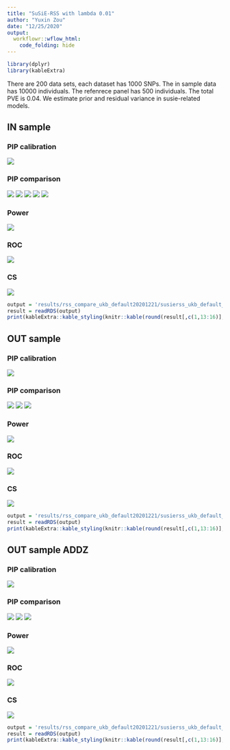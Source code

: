 ```yaml
---
title: "SuSiE-RSS with lambda 0.01"
author: "Yuxin Zou"
date: "12/25/2020"
output:
  workflowr::wflow_html:
    code_folding: hide
---
```


```r
library(dplyr)
library(kableExtra)
```

There are 200 data sets, each dataset has 1000 SNPs. The in sample data has 10000 individuals. The refenrece panel has 500 individuals. The total PVE is 0.04. We estimate prior and residual variance in susie-related models.  

## IN sample

### PIP calibration

![](assets/rss_compare_ukb_default20201221/susierss_ukb_default_pip_calibration/susie_rss_ukb_default_pip_AZFALSE_ldin_sample_lamb0.01_pipcali.png)

### PIP comparison

![](assets/rss_compare_ukb_default20201221/susierss_ukb_default_pip_comparison/susierss_ukb_default_pip_AZFALSE_ldin_sample_lamb0.01_rssVSsusie.png)
![](assets/rss_compare_ukb_default20201221/susierss_ukb_default_pip_comparison/susierss_ukb_default_pip_AZFALSE_ldin_sample_lamb0.01_rssVScaviar.png)
![](assets/rss_compare_ukb_default20201221/susierss_ukb_default_pip_comparison/susierss_ukb_default_pip_AZFALSE_ldin_sample_lamb0.01_rssVSfinemap.png)
![](assets/rss_compare_ukb_default20201221/susierss_ukb_default_pip_comparison/susierss_ukb_default_pip_AZFALSE_ldin_sample_lamb0.01_susieVScaviar.png)
![](assets/rss_compare_ukb_default20201221/susierss_ukb_default_pip_comparison/susierss_ukb_default_pip_AZFALSE_ldin_sample_lamb0.01__susieVSfinemap.png)

### Power

![](assets/rss_compare_ukb_default20201221/susierss_ukb_default_roc/susierss_ukb_default_pip_AZFALSE_ldin_sample_lamb0.01_roc_all_power_combine.png)

### ROC

![](assets/rss_compare_ukb_default20201221/susierss_ukb_default_roc/susierss_ukb_default_pip_AZFALSE_ldin_sample_lamb0.01_roc_all_roc_combine.png)

### CS

![](assets/rss_compare_ukb_default20201221/susierss_ukb_default_cs_compare/susierss_ukb_default_pip_AZFALSE_ldin_sample_lamb0.01_cs_plots.png)

```r
output = 'results/rss_compare_ukb_default20201221/susierss_ukb_default_cs_compare/susierss_ukb_default_pip_AZFALSE_ldin_sample_lamb0.01_cs.rds'
result = readRDS(output)
print(kableExtra::kable_styling(knitr::kable(round(result[,c(1,13:16)],4))))
```

## OUT sample

### PIP calibration

![](assets/rss_compare_ukb_default20201221/susierss_ukb_default_pip_calibration/susierss_ukb_default_pip_AZFALSE_ldref_sample_lamb0.01_pipcali.png)

### PIP comparison

![](assets/rss_compare_ukb_default20201221/susierss_ukb_default_pip_comparison/susierss_ukb_default_pip_AZFALSE_ldref_sample_lamb0.01_rssVSsusie.png)
![](assets/rss_compare_ukb_default20201221/susierss_ukb_default_pip_comparison/susierss_ukb_default_pip_AZFALSE_ldref_sample_lamb0.01_rssVScaviar.png)
![](assets/rss_compare_ukb_default20201221/susierss_ukb_default_pip_comparison/susierss_ukb_default_pip_AZFALSE_ldref_sample_lamb0.01_rssVSfinemap.png)

### Power

![](assets/rss_compare_ukb_default20201221/susierss_ukb_default_roc/susierss_ukb_default_pip_AZFALSE_ldref_sample_lamb0.01_roc_all_power_combine.png)

### ROC

![](assets/rss_compare_ukb_default20201221/susierss_ukb_default_roc/susierss_ukb_default_pip_AZFALSE_ldref_sample_lamb0.01_roc_all_roc_combine.png)

### CS

![](assets/rss_compare_ukb_default20201221/susierss_ukb_default_pip_AZFALSE_ldref_sample_lamb0.01_cs_plots.png)

```r
output = 'results/rss_compare_ukb_default20201221/susierss_ukb_default_cs_compare/susierss_ukb_default_pip_AZFALSE_ldref_sample_lamb0.01_cs.rds'
result = readRDS(output)
print(kableExtra::kable_styling(knitr::kable(round(result[,c(1,13:16)],4))))
```

## OUT sample ADDZ

### PIP calibration

![](assets/rss_compare_ukb_default20201221/susierss_ukb_default_pip_calibration/susierss_ukb_default_pip_AZTRUE_ldref_sample_lamb0.01_pipcali.png)

### PIP comparison

![](assets/rss_compare_ukb_default20201221/susierss_ukb_default_pip_comparison/susierss_ukb_default_pip_AZTRUE_ldref_sample_lamb0.01_rssVSsusie.png)
![](assets/rss_compare_ukb_default20201221/susierss_ukb_default_pip_comparison/susierss_ukb_default_pip_AZTRUE_ldref_sample_lamb0.01_rssVScaviar.png)
![](assets/rss_compare_ukb_default20201221/susierss_ukb_default_pip_comparison/susierss_ukb_default_pip_AZTRUE_ldref_sample_lamb0.01_rssVSfinemap.png)

### Power

![](assets/rss_compare_ukb_default20201221/susierss_ukb_default_roc/susierss_ukb_default_pip_AZTRUE_ldref_sample_lamb0.01_roc_all_power_combine.png)

### ROC

![](assets/rss_compare_ukb_default20201221/susierss_ukb_default_roc/susierss_ukb_default_pip_AZTRUE_ldref_sample_lamb0.01_roc_all_roc_combine.png)

### CS

![](assets/rss_compare_ukb_default20201221/susierss_ukb_default_cs_compare/susierss_ukb_default_pip_AZTRUE_ldref_sample_lamb0.01_cs_plots.png)

```r
output = 'results/rss_compare_ukb_default20201221/susierss_ukb_default_cs_compare/susierss_ukb_default_pip_AZTRUE_ldref_sample_lamb0.01_cs.rds'
result = readRDS(output)
print(kableExtra::kable_styling(knitr::kable(round(result[,c(1,13:16)],4))))
```


